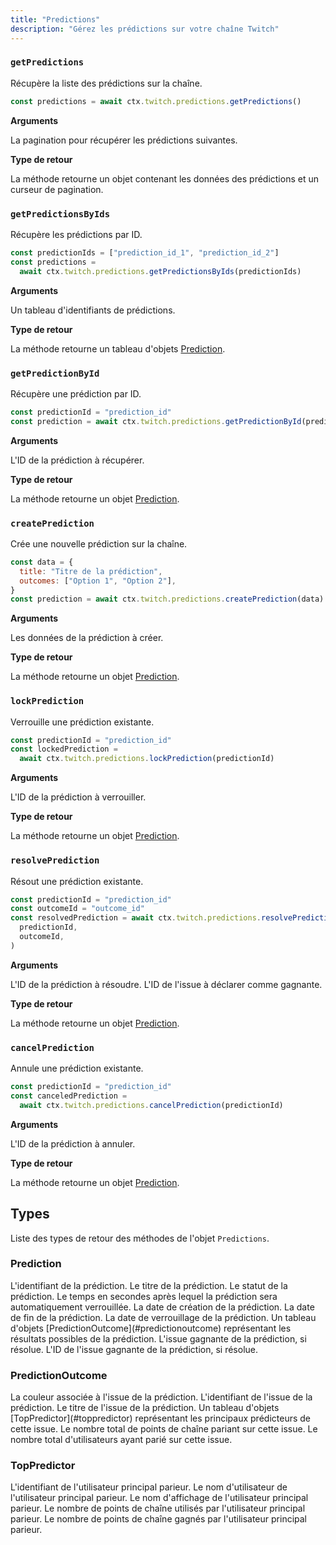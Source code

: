 ```yaml
---
title: "Predictions"
description: "Gérez les prédictions sur votre chaîne Twitch"
---
```


### `getPredictions`

Récupère la liste des prédictions sur la chaîne.

```javascript
const predictions = await ctx.twitch.predictions.getPredictions()
```

**Arguments**

<ResponseField name="pagination" type="ForwardPagination" optional>
  La pagination pour récupérer les prédictions suivantes.
</ResponseField>

**Type de retour**

La méthode retourne un objet contenant les données des prédictions et un curseur de pagination.

### `getPredictionsByIds`

Récupère les prédictions par ID.

```javascript
const predictionIds = ["prediction_id_1", "prediction_id_2"]
const predictions =
  await ctx.twitch.predictions.getPredictionsByIds(predictionIds)
```

**Arguments**

<ResponseField name="ids" type="string[]">
  Un tableau d'identifiants de prédictions.
</ResponseField>

**Type de retour**

La méthode retourne un tableau d'objets [Prediction](#prediction).

### `getPredictionById`

Récupère une prédiction par ID.

```javascript
const predictionId = "prediction_id"
const prediction = await ctx.twitch.predictions.getPredictionById(predictionId)
```

**Arguments**

<ResponseField name="id" type="string">
  L'ID de la prédiction à récupérer.
</ResponseField>

**Type de retour**

La méthode retourne un objet [Prediction](#prediction).

### `createPrediction`

Crée une nouvelle prédiction sur la chaîne.

```javascript
const data = {
  title: "Titre de la prédiction",
  outcomes: ["Option 1", "Option 2"],
}
const prediction = await ctx.twitch.predictions.createPrediction(data)
```

**Arguments**

<ResponseField name="data" type="CreatePredictionData">
  Les données de la prédiction à créer.
</ResponseField>

**Type de retour**

La méthode retourne un objet [Prediction](#prediction).

### `lockPrediction`

Verrouille une prédiction existante.

```javascript
const predictionId = "prediction_id"
const lockedPrediction =
  await ctx.twitch.predictions.lockPrediction(predictionId)
```

**Arguments**

<ResponseField name="id" type="string">
  L'ID de la prédiction à verrouiller.
</ResponseField>

**Type de retour**

La méthode retourne un objet [Prediction](#prediction).

### `resolvePrediction`

Résout une prédiction existante.

```javascript
const predictionId = "prediction_id"
const outcomeId = "outcome_id"
const resolvedPrediction = await ctx.twitch.predictions.resolvePrediction(
  predictionId,
  outcomeId,
)
```

**Arguments**

<ResponseField name="id" type="string">
  L'ID de la prédiction à résoudre.
</ResponseField>
<ResponseField name="outcomeId" type="string">
  L'ID de l'issue à déclarer comme gagnante.
</ResponseField>

**Type de retour**

La méthode retourne un objet [Prediction](#prediction).

### `cancelPrediction`

Annule une prédiction existante.

```javascript
const predictionId = "prediction_id"
const canceledPrediction =
  await ctx.twitch.predictions.cancelPrediction(predictionId)
```

**Arguments**

<ResponseField name="id" type="string">
  L'ID de la prédiction à annuler.
</ResponseField>

**Type de retour**

La méthode retourne un objet [Prediction](#prediction).

## Types

Liste des types de retour des méthodes de l'objet `Predictions`.

### Prediction

<ResponseField name="id" type="string">
  L'identifiant de la prédiction.
</ResponseField>
<ResponseField name="title" type="string">
  Le titre de la prédiction.
</ResponseField>
<ResponseField name="status" type="string">
  Le statut de la prédiction.
</ResponseField>
<ResponseField name="autoLockAfter" type="number">
  Le temps en secondes après lequel la prédiction sera automatiquement
  verrouillée.
</ResponseField>
<ResponseField name="createdAt" type="Date">
  La date de création de la prédiction.
</ResponseField>
<ResponseField name="endedAt" type="Date">
  La date de fin de la prédiction.
</ResponseField>
<ResponseField name="lockedAt" type="Date">
  La date de verrouillage de la prédiction.
</ResponseField>
<ResponseField name="outcomes" type="PredictionOutcome[]">
  Un tableau d'objets [PredictionOutcome](#predictionoutcome) représentant les
  résultats possibles de la prédiction.
</ResponseField>
<ResponseField name="winningOutcome" type="PredictionOutcome | null">
  L'issue gagnante de la prédiction, si résolue.
</ResponseField>
<ResponseField name="winningOutcomeId" type="string | null">
  L'ID de l'issue gagnante de la prédiction, si résolue.
</ResponseField>

### PredictionOutcome

<ResponseField name="color" type="string">
  La couleur associée à l'issue de la prédiction.
</ResponseField>
<ResponseField name="id" type="string">
  L'identifiant de l'issue de la prédiction.
</ResponseField>
<ResponseField name="title" type="string">
  Le titre de l'issue de la prédiction.
</ResponseField>
<ResponseField name="topPredictors" type="TopPredictor[]">
  Un tableau d'objets [TopPredictor](#toppredictor) représentant les principaux
  prédicteurs de cette issue.
</ResponseField>
<ResponseField name="totalChannelPoints" type="number">
  Le nombre total de points de chaîne pariant sur cette issue.
</ResponseField>
<ResponseField name="users" type="number">
  Le nombre total d'utilisateurs ayant parié sur cette issue.
</ResponseField>

### TopPredictor

<ResponseField name="userId" type="string">
  L'identifiant de l'utilisateur principal parieur.
</ResponseField>
<ResponseField name="userName" type="string">
  Le nom d'utilisateur de l'utilisateur principal parieur.
</ResponseField>
<ResponseField name="userDisplayName" type="string">
  Le nom d'affichage de l'utilisateur principal parieur.
</ResponseField>
<ResponseField name="channelPointsUsed" type="number">
  Le nombre de points de chaîne utilisés par l'utilisateur principal parieur.
</ResponseField>
<ResponseField name="channelPointsWon" type="number">
  Le nombre de points de chaîne gagnés par l'utilisateur principal parieur.
</ResponseField>
